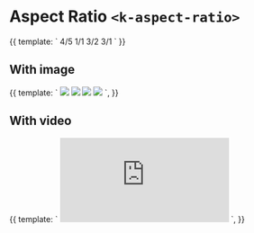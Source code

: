 

<Meta
  title="UI | Layout / Aspect Ratio"
  component={AspectRatio}
  decorators={[Padding]}
/>

# Aspect Ratio `<k-aspect-ratio>`

<Preview>
  <Story name="Container">
    {{
      template: `
        <k-grid gutter="medium">
          <k-column width="1/4">
            <k-aspect-ratio ratio="4/5">
              <span class="flex items-center justify-center bg-pattern text-white">4/5</span>
            </k-aspect-ratio>
          </k-column>
          <k-column width="1/4">
            <k-aspect-ratio>
              <span class="flex items-center justify-center bg-pattern text-white">1/1</span>
            </k-aspect-ratio>
          </k-column>
          <k-column width="1/4">
            <k-aspect-ratio ratio="3/2">
              <span class="flex items-center justify-center bg-pattern text-white">3/2</span>
            </k-aspect-ratio>
          </k-column>
          <k-column width="1/4">
            <k-aspect-ratio ratio="3/1">
              <span class="flex items-center justify-center bg-pattern text-white">3/1</span>
            </k-aspect-ratio>
          </k-column>
        </k-grid>
      `
    }}
  </Story>
</Preview>


<Props of={AspectRatio} />


## With image

<Preview>
  <Story name="Image">
    {{
      template: `
        <k-grid gutter="medium">
          <k-column width="1/4">
            <k-aspect-ratio ratio="4/5">
              <img src="https://source.unsplash.com/user/erondu/1600x900" class="object-cover">
            </k-aspect-ratio>
          </k-column>
          <k-column width="1/4">
            <k-aspect-ratio>
              <img src="https://source.unsplash.com/user/erondu/1600x900" class="object-cover">
            </k-aspect-ratio>
          </k-column>
          <k-column width="1/4">
            <k-aspect-ratio ratio="3/2">
              <img src="https://source.unsplash.com/user/erondu/1600x900" class="object-cover">
            </k-aspect-ratio>
          </k-column>
          <k-column width="1/4">
            <k-aspect-ratio ratio="3/1">
              <img src="https://source.unsplash.com/user/erondu/1600x900" class="object-cover">
            </k-aspect-ratio>
          </k-column>
        </k-grid>
      `,
    }}
  </Story>
</Preview>

## With video

<Preview>
  <Story name="Video">
    {{
      template: `
        <k-aspect-ratio ratio="16/9" class="bg-pattern">
          <iframe src="https://www.youtube.com/embed/vWGquxvqI_Y" frameborder="0" allow="accelerometer; autoplay; encrypted-media; gyroscope; picture-in-picture" allowfullscreen></iframe>
        </k-aspect-ratio>
      `,
    }}
  </Story>
</Preview>

